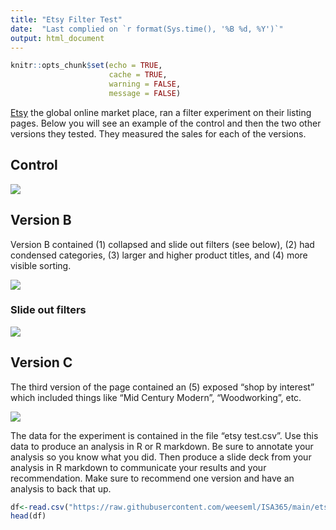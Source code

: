 ---
title: "Etsy Filter Test"
date:  "Last complied on `r format(Sys.time(), '%B %d, %Y')`"
output: html_document
---

```{r setup, include=FALSE}
knitr::opts_chunk$set(echo = TRUE,
                      cache = TRUE, 
                      warning = FALSE,
                      message = FALSE)

```

[Etsy](https://www.etsy.com/) the global online market place, ran a filter experiment on their listing pages. Below you will see an example of the control and then the two other versions they tested. They measured the sales for each of the versions.

## Control 

![](Etsy control.png)

 

## Version B

Version B contained (1) collapsed and slide out filters (see below), (2) had condensed categories, (3) larger and higher product titles, and (4) more visible sorting.

![](Etsy version a.png)

### Slide out filters

![](Etsy version a slide out filter.png)

## Version C

The third version of the page contained an (5) exposed "shop by interest" which included things like "Mid Century Modern", "Woodworking", etc.

![](Etsy version c.png)

The data for the experiment is contained in the file "etsy test.csv". Use this data to produce an analysis in R or R markdown.  Be sure to annotate your analysis so you know what you did.  Then produce a slide deck from your analysis in R markdown to communicate your results and your recommendation.  Make sure to recommend one version and have an analysis to back that up.

```{r}
df<-read.csv("https://raw.githubusercontent.com/weeseml/ISA365/main/etsy_test.csv")
head(df)


```

